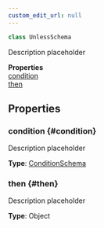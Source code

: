 ```yaml
---
custom_edit_url: null
---
```


```ts
class UnlessSchema
```

<div>

</div>

Description placeholder

<div className="container">
  <div className="row mb-2"><div className="col col--12"><strong>Properties</strong></div></div>
  <div className="row"><div className="col col--12"><a href="#condition">condition</a><br/><a href="#then">then</a></div></div>
</div>

## Properties

### condition {#condition}

<div>

</div>

Description placeholder

**Type**: [ConditionSchema](ConditionSchema)

### then {#then}

<div>

</div>

Description placeholder

**Type**: Object

